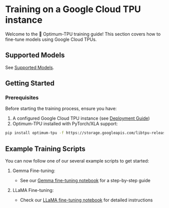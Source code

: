 # Training on a Google Cloud TPU instance

Welcome to the 🤗 Optimum-TPU training guide! This section covers how to fine-tune models using Google Cloud TPUs.

## Supported Models

See [Supported Models](../supported-architectures).

## Getting Started

### Prerequisites

Before starting the training process, ensure you have:

1. A configured Google Cloud TPU instance (see [Deployment Guide](./deploy))
2. Optimum-TPU installed with PyTorch/XLA support:
```bash
pip install optimum-tpu -f https://storage.googleapis.com/libtpu-releases/index.html
```

## Example Training Scripts

You can now follow one of our several example scripts to get started:
1. Gemma Fine-tuning:
   - See our [Gemma fine-tuning notebook](https://github.com/huggingface/optimum-tpu/blob/main/examples/language-modeling/gemma_tuning.ipynb) for a step-by-step guide

2. LLaMA Fine-tuning:
   - Check our [LLaMA fine-tuning notebook](https://github.com/huggingface/optimum-tpu/blob/main/examples/language-modeling/llama_tuning.ipynb) for detailed instructions
